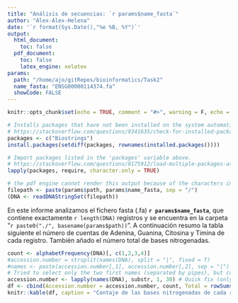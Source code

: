 ```yaml
---
title: "Análisis de secuencias: `r params$name_fasta`"
author: "Alex-Alex-Helena"
date: '`r format(Sys.Date(),"%e %B, %Y")`'
output: 
  html_document:
    toc: false
  pdf_document: 
    toc: false
    latex_engine: xelatex
params:
  path: "/home/ajo/gitRepos/bioinformatics/Task2"
  name_fasta: "ENSG00000114374.fa"
  showCode: FALSE
---
```


```r
knitr::opts_chunk$set(echo = TRUE, comment = "#>", warning = F, echo = params$showCode)

# Installs packages that have not been installed on the system automatically. 
# https://stackoverflow.com/questions/9341635/check-for-installed-packages-before-running-install-packages
packages <- c("Biostrings")
install.packages(setdiff(packages, rownames(installed.packages())))  

# Import packages listed in the 'packages' variable above. 
# https://stackoverflow.com/questions/8175912/load-multiple-packages-at-once
lapply(packages, require, character.only = TRUE)
```

```r
# the pdf engine cannot render this output because of the characters in the DNA table. Not sure if this can be fixed. 
filepath <- paste(params$path, params$name_fasta, sep = "/")
(DNA <- readDNAStringSet(filepath))
```

En este informe analizamos el fichero fasta (.fa) **`r params$name_fasta`**, que contiene exactamente `r length(DNA)`
registros y se encuentra en la carpeta "`r paste0("./", basename(params$path))`". A continuación resumo la tabla siguiente el número de
cuentas de Adenina, Guanina, Citosina y Timina de cada registro. También añado el número total de bases
nitrogenadas.

```r
count <- alphabetFrequency(DNA)[, c(1,2,3,4)]
#accession.number = strsplit(names(DNA), split = "|", fixed = T)
#names <- paste(accession.number[,1], accession.number[,2], sep = "|")
# Tried to select only the two first names (separated by pipes), but could not get the dimensions to work in the df.
accession.number <- lapply(names(DNA), substr, 1, 30) # Quick fix (only select the first 30 letters). At least it works with the example given. 
df <- cbind(Accession.number = accession.number, count, Total = rowSums(count))
knitr::kable(df, caption = "Contaje de las bases nitrogenadas de cada registro")
```

